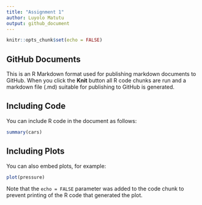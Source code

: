 ```yaml
---
title: "Assignment 1"
author: Luyolo Matutu
output: github_document
---
```


```r

knitr::opts_chunk$set(echo = FALSE)
```

## GitHub Documents

This is an R Markdown format used for publishing markdown documents to GitHub. When you click the **Knit** button all R code chunks are run and a markdown file (.md) suitable for publishing to GitHub is generated.

## Including Code

You can include R code in the document as follows:

```r
summary(cars)
```

## Including Plots

You can also embed plots, for example:

```r
plot(pressure)
```

Note that the `echo = FALSE` parameter was added to the code chunk to prevent printing of the R code that generated the plot.
